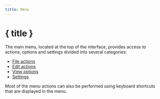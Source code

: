 ```yaml
---
title: Menu
---
```


<script lang="ts">
</script>

# { title }

The main menu, located at the top of the interface, provides access to actions, options and settings divided into several categories:
- [File actions](./menu/file)
- [Edit actions](./menu/edit)
- [View options](./menu/view)
- [Settings](./menu/settings)

<DocsNote>
    Most of the menu actions can also be performed using keyboard shortcuts that are displayed in the menu.
</DocsNote>
